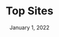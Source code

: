 ---
title: 'Top Sites'
date: 'January 1, 2022'
excerpt: 'Top Sites finds the top sites on the internet.'
thumbnail: 'https://s3.amazonaws.com/caldwell.org/images/projects/code/top-sites/thumbnail.svg'
layout: 'scroll'
---